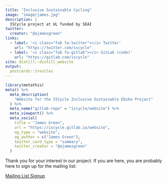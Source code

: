 ```yaml
---
title: "Inclusive Sustainable Cycling"
image: "image/james.jpg"
description: |
  ISCycle project at UL funded by SEAI
twitter:
  creator: "@ajamesgreen"
links:
  - label: '<i class="fab fa-twitter"></i> Twitter'
    url: "https://twitter.com/iscycle"
  - label: '<i class="fab fa-gitlab"></i> GitLab (code)'
    url: "https://gitlab.com/iscycle"
site: distill::distill_website
output:
  postcards::trestles
---
```

  
  
```r
library(metathis)
meta() %>%
  meta_description(
    "Website for the ISCycle Inclusive Sustainable Ebike Project"
  ) %>%
  meta_name("gitlab-repo" = "iscycle/website") %>%
  meta_viewport() %>%
  meta_social(
    title = "James Green",
    url = "https://iscycle.gitlab.io/website",
    og_type = "website",
    og_author = c("James Green"),
    twitter_card_type = "summary",
    twitter_creator = "@ajamesgreen"
  )
```

Thank you for your interest in our project. If you are here, you are probably here to sign up for the mailing list:

[Mailing List Signup](https://unioflimerick.eu.qualtrics.com/jfe/form/SV_6EFh8MAzb37GGPA)
